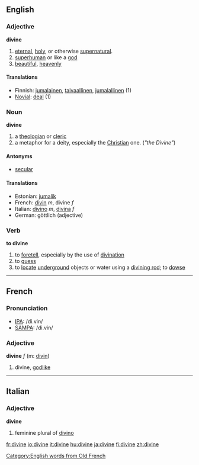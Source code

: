 ==English==

===Adjective===
'''divine'''

# [[eternal]], [[holy]], or otherwise [[supernatural]].
# [[superhuman]] or like a [[god]]
# [[beautiful]], [[heavenly]]

====Translations====
*Finnish: [[jumalainen]], [[taivaallinen]], [[jumalallinen]] (1)
*[[Novial]]: [[deal]] (1)

===Noun===
'''divine'''
# a [[theologian]] or [[cleric]]
# a metaphor for a deity, especially the [[Christian]] one. (''"the Divine"'')

====Antonyms====
*[[secular]]

==== Translations ====
*Estonian: [[jumalik]]
*French: [[divin]] ''m'', divine ''f''
*Italian: [[divino]] ''m'', [[divina]] ''f''
*German: göttlich (adjective)

===Verb===
'''to divine'''
# to [[foretell]], especially by the use of [[divination]]
# to [[guess]]
# to [[locate]] [[underground]] objects or water using a [[divining rod]]; to [[dowse]]
----

==French==

===Pronunciation===
*[[w:IPA|IPA]]: /di.vin/
*[[w:SAMPA|SAMPA]]: /di.vin/

===Adjective===
'''divine''' ''f'' (m: [[divin]])

# divine, [[godlike]]

----

==Italian==
===Adjective===
'''divine'''

# feminine plural of [[divino]]
[[Category:English words from Old French]]

[[fr:divine]]
[[io:divine]]
[[it:divine]]
[[hu:divine]]
[[ja:divine]]
[[fi:divine]]
[[zh:divine]]